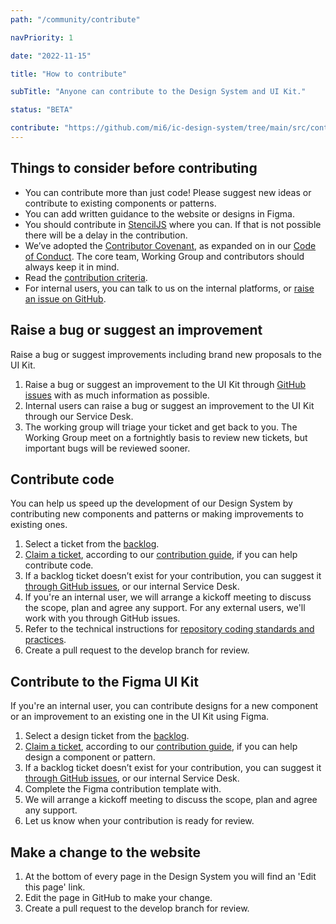 ```yaml
---
path: "/community/contribute"

navPriority: 1

date: "2022-11-15"

title: "How to contribute"

subTitle: "Anyone can contribute to the Design System and UI Kit."

status: "BETA"

contribute: "https://github.com/mi6/ic-design-system/tree/main/src/content/structured/community/contribute.mdx?at=develop"
---
```


## Things to consider before contributing

- You can contribute more than just code! Please suggest new ideas or contribute to existing components or patterns.
- You can add written guidance to the website or designs in Figma.
- You should contribute in [StencilJS](https://stenciljs.com/) where you can. If that is not possible there will be a delay in the contribution.
- We’ve adopted the [Contributor Covenant](https://www.contributor-covenant.org/), as expanded on in our [Code of Conduct](https://github.com/mi6/ic-design-system/tree/main/CODE_OF_CONDUCT.md). The core team, Working Group and contributors should always keep it in mind.
- Read the [contribution criteria](/community/contribute-criteria).
- For internal users, you can talk to us on the internal platforms, or [raise an issue on GitHub](https://github.com/mi6/ic-design-system/issues).

## Raise a bug or suggest an improvement

Raise a bug or suggest improvements including brand new proposals to the UI Kit.

1. Raise a bug or suggest an improvement to the UI Kit through [GitHub issues](https://github.com/mi6/ic-design-system/issues) with as much information as possible.
2. Internal users can raise a bug or suggest an improvement to the UI Kit through our Service Desk.
3. The working group will triage your ticket and get back to you. The Working Group meet on a fortnightly basis to review new tickets, but important bugs will be reviewed sooner.

## Contribute code

You can help us speed up the development of our Design System by contributing new components and patterns or making improvements to existing ones.

1. Select a ticket from the [backlog](https://github.com/mi6/ic-design-system/issues).
2. [Claim a ticket](https://github.com/mi6/ic-design-system/issues), according to our [contribution guide](https://github.com/mi6/ic-design-system/tree/main/CONTRIBUTING.md), if you can help contribute code.
3. If a backlog ticket doesn’t exist for your contribution, you can suggest it [through GitHub issues](https://github.com/mi6/ic-design-system/issues), or our internal Service Desk.
4. If you're an internal user, we will arrange a kickoff meeting to discuss the scope, plan and agree any support. For any external users, we'll work with you through GitHub issues.
5. Refer to the technical instructions for [repository coding standards and practices](https://github.com/mi6/ic-design-system/tree/main/CONTRIBUTING.md).
6. Create a pull request to the develop branch for review.

## Contribute to the Figma UI Kit

<IcAlert
  title="Need to know"
  message="The Figma UI Kit is only available to internal users at the moment, but we will be sharing it publicly soon. That means only internal users can contribute to our Figma UI Kit at the moment, sorry!"
  variant="info"
/>

If you're an internal user, you can contribute designs for a new component or an improvement to an existing one in the UI Kit using Figma.

1. Select a design ticket from the [backlog](https://github.com/mi6/ic-design-system/issues).
2. [Claim a ticket](https://github.com/mi6/ic-design-system/issues), according to our [contribution guide](https://github.com/mi6/ic-design-system/tree/main/CONTRIBUTING.md), if you can help design a component or pattern.
3. If a backlog ticket doesn’t exist for your contribution, you can suggest it [through GitHub issues](https://github.com/mi6/ic-design-system/issues), or our internal Service Desk.
4. Complete the Figma contribution template with.
5. We will arrange a kickoff meeting to discuss the scope, plan and agree any support.
6. Let us know when your contribution is ready for review.

## Make a change to the website

1. At the bottom of every page in the Design System you will find an 'Edit this page' link.
2. Edit the page in GitHub to make your change.
3. Create a pull request to the develop branch for review.
